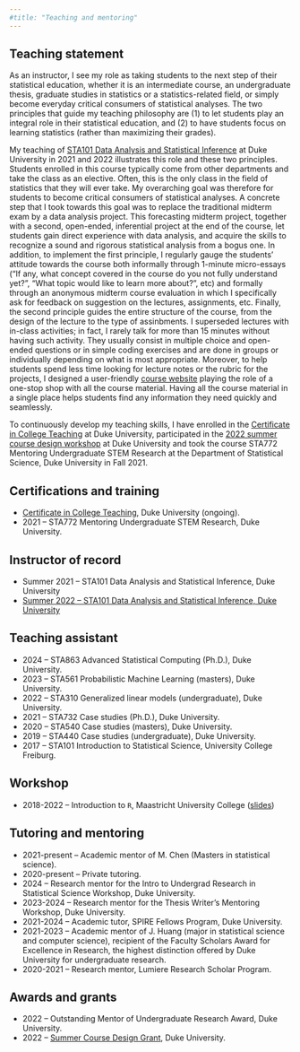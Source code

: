 ```yaml
---
#title: "Teaching and mentoring"
---
```


## Teaching statement

As an instructor, I see my role as taking students to the next step of their statistical education, whether it is an intermediate course, an undergraduate thesis, graduate studies in statistics or a statistics-related field, or simply become everyday critical consumers of statistical analyses. The two principles that guide my teaching philosophy are (1) to let students play an integral role in their statistical education, and (2) to have students focus on learning statistics (rather than maximizing their grades).

My teaching of [STA101 Data Analysis and Statistical Inference](https://rmorsomme.github.io/website/) at Duke University in 2021 and 2022 illustrates this role and these two principles. Students enrolled in this course typically come from other departments and take the class as an elective. Often, this is the only class in the field of statistics that they will ever take. My overarching goal was therefore for students to become critical consumers of statistical analyses. A concrete step that I took towards this goal was to replace the traditional midterm exam by a data analysis project. This forecasting midterm project, together with a second, open-ended, inferential project at the end of the course, let students gain direct experience with data analysis, and acquire the skills to recognize a sound and rigorous statistical analysis from a bogus one. In addition, to implement the first principle, I regularly gauge the students' attitude towards the course both informally through 1-minute micro-essays ("If any, what concept covered in the course do you not fully understand yet?", "What topic would like to learn more about?", etc) and formally through an anonymous midterm course evaluation in which I specifically ask for feedback on suggestion on the lectures, assignments, etc. Finally, the second principle guides the entire structure of the course, from the design of the lecture to the type of assinbments. I superseded lectures with in-class activities; in fact, I rarely talk for more than 15 minutes without having such activity. They usually consist in multiple choice and open-ended questions or in simple coding exercises and are done in groups or individually depending on what is most appropriate. Moreover, to help students spend less time looking for lecture notes or the rubric for the projects, I designed a user-friendly [course website](https://rmorsomme.github.io/website/) playing the role of a one-stop shop with all the course material. Having all the course material in a single place helps students find any information they need quickly and seamlessly.

To continuously develop my teaching skills, I have enrolled in the [Certificate in College Teaching](https://gradschool.duke.edu/professional-development/programs/certificate-college-teaching/) at Duke University, participated in the [2022 summer course design workshop](https://sites.duke.edu/interdisciplinary/2021/11/02/new-opportunity-summer-course-development-grants/) at Duke University and took the course STA772 Mentoring Undergraduate STEM Research at the Department of Statistical Science, Duke University in Fall 2021.

## Certifications and training

-   [Certificate in College Teaching](https://gradschool.duke.edu/professional-development/programs/certificate-college-teaching/), Duke University (ongoing).
-   2021 – STA772 Mentoring Undergraduate STEM Research, Duke University.

## Instructor of record

-   Summer 2021 -- STA101 Data Analysis and Statistical Inference, Duke University
-   [Summer 2022 -- STA101 Data Analysis and Statistical Inference, Duke University](https://rmorsomme.github.io/website/)

## Teaching assistant

-   2024 – STA863 Advanced Statistical Computing (Ph.D.), Duke University.
-   2023 – STA561 Probabilistic Machine Learning (masters), Duke University.
-   2022 – STA310 Generalized linear models (undergraduate), Duke University.
-   2021 – STA732 Case studies (Ph.D.), Duke University.
-   2020 – STA540 Case studies (masters), Duke University.
-   2019 – STA440 Case studies (undergraduate), Duke University.
-   2017 – STA101 Introduction to Statistical Science, University College Freiburg.

## Workshop

-   2018-2022 – Introduction to `R`, Maastricht University College ([slides](/documents/Intro%20to%20R.html))

## Tutoring and mentoring

-   2021-present – Academic mentor of M. Chen (Masters in statistical science).
-   2020-present – Private tutoring.
-   2024 – Research mentor for the Intro to Undergrad Research in Statistical Science Workshop, Duke University.
-   2023-2024 – Research mentor for the Thesis Writer's Mentoring Workshop, Duke University.
-   2021-2024 – Academic tutor, SPIRE Fellows Program, Duke University.
-   2021-2023 – Academic mentor of J. Huang (major in statistical science and computer science), recipient of the Faculty Scholars Award for Excellence in Research, the highest distinction offered by Duke University for undergraduate research.
-   2020-2021 – Research mentor, Lumiere Research Scholar Program.

## Awards and grants

-   2022 – Outstanding Mentor of Undergraduate Research Award, Duke University.
-   2022 – [Summer Course Design Grant](https://interdisciplinary.duke.edu/opportunities/summer-course-development-grants/), Duke University.
